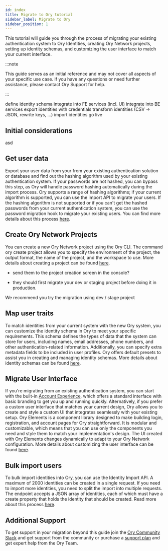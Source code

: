 ```yaml
---
id: index
title: Migrate to Ory tutorial
sidebar_label: Migrate to Ory
sidebar_position: 1
---
```


This tutorial will guide you through the process of migrating your existing authentication system to Ory Identities, creating Ory
Network projects, setting up identity schemas, and customizing the user interface to match your current interface.

:::note

This guide serves as an initial reference and may not cover all aspects of your specific use case. If you have any questions or
need further assistance, please contact Ory Support for help.

:::

define identity schema integrate into FE services (incl. UI) integrate into BE services export identities with credentials
transform identities (CSV -> JSON, rewrite keys, ...) import identities go live

## Initial considerations

asd

## Get user data

Export your user data from your from your existing authentication solution or database and find out the hashing algorithm used by
your existing authentication system. If your passwords are not hashed, you can bypass this step, as Ory will handle password
hashing automatically during the import process. Ory supports a range of hashing algorithms; if your current algorithm is
supported, you can use the import API to migrate your users. If the hashing algorithm is not supported or if you can't get the
hashed passwords from your current authentication system, you can use the password migration hook to migrate your existing users.
You can find more details about this process [here](../kratos/manage-identities/25_import-user-accounts-identities.mdx).

## Create Ory Network Projects

You can create a new Ory Network project using the Ory CLI. The command ory create project allows you to specify the environment
of the project, the output format, the name of the project, and the workspace to use. More details about creating a project can be
found [here](../cli/ory-create-project).

- send them to the project creation screen in the console?

- they should first migrate your dev or staging project before doing it in production.

We recommend you try the migration using dev / stage project

## Map user traits

To match identities from your current system with the new Ory system, you can customize the identity schema in Ory to meet your
specific requirements. This schema defines the types of data that the system can store for users, including names, email
addresses, phone numbers, and other authentication-related information. Additionally, you can specify extra metadata fields to be
included in user profiles. Ory offers default presets to assist you in creating and managing identity schemas. More details about
identity schemas can be found [here](../kratos/manage-identities/identity-schema).

## Migrate User Interface

If you're migrating from an existing authentication system, you can start with the built-in
[Account Experience](../account-experience/index.mdx), which offers a standard interface with basic branding to get you up and
running quickly. Alternatively, if you prefer a custom user interface that matches your current design, Ory allows you to create
and style a custom UI that integrates seamlessly with your existing setup. Ory Elements is a component library designed to make
building login, registration, and account pages for Ory straightforward. It is modular and customizable, which means that you can
use only the components you need and style them to match your implementation's design. The UI created with Ory Elements changes
dynamically to adapt to your Ory Network configuration. More details about customizing the user interface can be found
[here](../kratos/bring-your-own-ui/custom-ui-ory-elements).

## Bulk import users

To bulk import identities into Ory, you can use the Identity Import API. A maximum of 2000 identities can be created in a single
request. If you need to import more identities, you need to split the import into multiple requests. The endpoint accepts a JSON
array of identities, each of which must have a create property that holds the identity that should be created. Read more about
this process [here](../kratos/manage-identities/import-user-accounts-identities#bulk-import-identities-from-other-providers).

## Additional Support

To get support in your migration beyond this guide join the [Ory Community Slack](https://slack.ory.sh/) and get support from the
community or purchase a [support plan](https://ory.sh/pricing) and get expert help from the Ory Team.
